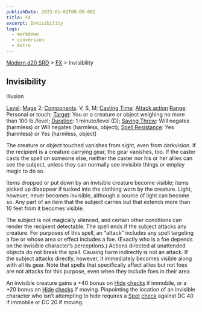 ```yaml
---
publishDate: 2023-01-02T00:00:00Z
title: FX
excerpt: Invisibility
tags:
  - markdown
  - conversion
  - Astro
---
```


[Modern d20 SRD](/#modernD20) > [FX](modern-d20-srd-fx-index) > Invisibility

## Invisibility

Illusion

[Level](modern-d20-srd-fx-level): [Mage](modern-d20-srd-classes-advanced-mage)
2; [Components](modern-d20-srd-fx-components): V, S, M; [Casting Time](modern-d20-srd-fx-casting-time); [Attack action](modern-d20-srd-combat-attack-actions) [Range](modern-d20-srd-fx-range): Personal or touch;
[Target](modern-d20-srd-fx-target): You or a creature or object weighing no
more than 100 lb./level; [Duration](modern-d20-srd-fx-duration): 1
minute/level (D); [Saving Throw](modern-d20-srd-basics-saving-throws): Will
negates (harmless) or Will negates (harmless, object); [Spell Resistance](modern-d20-srd-special-abilities-spell-resistance): Yes (harmless)
or Yes (harmless, object)

The creature or object touched vanishes from sight, even from darkvision. If
the recipient is a creature carrying gear, the gear vanishes, too. If the
caster casts the spell on someone else, neither the caster nor his or her
allies can see the subject, unless they can normally see invisible things or
employ magic to do so.

Items dropped or put down by an invisible creature become visible; items
picked up disappear if tucked into the clothing worn by the creature. Light,
however, never becomes invisible, although a source of light can become so.
Any part of an item that the subject carries but that extends more than 10
feet from it becomes visible.

The subject is not magically silenced, and certain other conditions can render
the recipient detectable. The spell ends if the subject attacks any creature.
For purposes of this spell, an “attack” includes any spell targeting a foe or
whose area or effect includes a foe. (Exactly who is a foe depends on the
invisible character’s perceptions.) Actions directed at unattended objects do
not break the spell. Causing harm indirectly is not an attack. If the subject
attacks directly, however, it immediately becomes visible along with all its
gear. Note that spells that specifically affect allies but not foes are not
attacks for this purpose, even when they include foes in their area.

An invisible creature gains a +40 bonus on [Hide](modern-d20-srd-skills-hide)
[checks](modern-d20-srd-skills-skill-basics-php#skill-check-index) if
immobile, or a +20 bonus on [Hide](modern-d20-srd-skills-hide)
[checks](modern-d20-srd-skills-skill-basics-php#skill-check-index) if moving.
Pinpointing the location of an invisible character who isn’t attempting to
hide requires a [Spot](modern-d20-srd-skills-spot) [check](modern-d20-srd-skills-spot-php#skill-check-index) against DC 40 if immobile or DC 20 if
moving.

